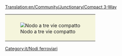 [[Translation:en/Community/Junctionary/Compact 3-Way]]
{{it/Nodi ferroviari}}
{{it/Requisiti nodo|<!--1-->Economico
|<!-- 2 -->0
|<!-- 3 -->1
|<!-- 4 -->2
|<!-- 5 -->0.5
|<!-- 6 -->1
|<!-- 7 -->0
|<!-- 8 -->0
|<!-- 9 -->1
|<!-- 10 -->1
|<!-- 11 -->0
|<!-- 12 -->0
|<!-- lasciare vuoto questo spazio -->
|<!-- 13 -->I treni guasti bloccano un solo binario.
|<!-- 14 -->
'''Pro'''
* Ingorghi di traffico improbabili.
* Può gestire tre treni alla volta.
'''Contro'''
* I treni della linea principale devono rallentare per salire un pendio in una direzione.
* Svolta bruscamente rallentando il treno.
<!-- 

Legenda numeri: 1 Costo; 2 Difficoltà di costruzione; 3 Tunnel; 4 Ponti; 5 Curve; 6 Dislivelli; 
7 Bivi; 8 Percorso diretto; 9 Percorsi natuali; 10 Stallo; 11 Rotatoria; 12 Segnale; 13 Guasti; 14 Lista

Per spiegazioni dettagliate sulla compilazione clicca sul titolo del template.
 -->
}}
{|style="border: 0px; margin: auto;"
|style="padding: 10px 10px 5px; 10px; background-color: #F5F5DC;"|[[File:en/Compact 3 way.png|center|frame|Nodo a tre vie compatto]]
|}
[[Category:it/Nodi ferroviari]]